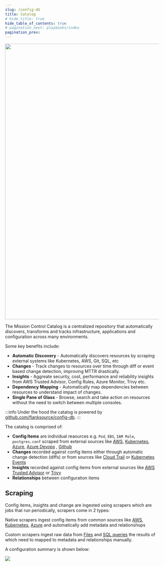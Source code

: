 ```yaml
---
slug: /config-db
title: Catalog
# hide_title: true
hide_table_of_contents: true
# pagination_next: playbooks/index
pagination_prev:
---
```






<img src="/img/config-db.svg" width="900px" className='pb-10'></img>

The Mission Control Catalog is a centralized repository that automatically discovers, transforms and tracks infrastructure, applications and configuration across many environments.


Some key benefits include:

* **Automatic Discovery** - Automatically discovers resources by scraping external systems like Kubernetes, AWS, Git, SQL, etc
* **Changes** - Track changes to resources over time through diff or event based change detection, improving MTTR drastically.
* **Insights** - Aggreate security, cost, performance and reliability insights from AWS Trusted Advisor, Config Rules, Azure Monitor, Trivy etc.
* **Dependency Mapping** - Automatically map dependencies between resources to understand impact of changes.
* **Single Pane of Glass** - Browse, search and take action on resources without the need to switch between multiple consoles.

:::info
Under the hood the catalog is powered by [github.com/flanksource/config-db](https://github.com/flanksource/config-db).
:::


The catalog is comprised of:

* **Config Items** are individual reaources e.g. `Pod`, `EBS`, `IAM Role`, `postgres.conf` scraped from external sources like  [AWS](/config-db/scrapers/aws), [Kubernetes](/config-db/scrapers/kubernetes), [Azure](/config-db/scrapers/Azure), [Azure Devops](/config-db/scrapers/azure-devops.md) , [Github](/config-db/scrapers/github)
* **Changes** recorded against config items either through automatic change detection (diffs) or from sources like [Cloud Trail](/config-db/scrapers/aws#cloud-trail) or [Kubernetes Events](/config-db/scrapers/kubernetes#events)
* **Insights** recorded against config items from external sources like [AWS Trusted Advisor](/config-db/scrapers/aws#trusted-advisor) or [Trivy](/config-db/scrapers/trivy)
* **Relationships** between configuration items


## Scraping

Config items, insights and change are ingested using scrapers which are jobs that run periodically, scrapers come in 2 types:

<Step step={1} name="Native" style="list">


Native scrapers ingest config items from common sources like [AWS](/config-db/scrapers/aws), [Kubernetes](/config-db/scrapers/kubernetes), [Azure](/config-db/scrapers/azure) and automatically add metadata and relationshops
</Step>

<Step step={2} name="Custom" style="list">

Custom scrapers ingest raw data from [Files](/config-db/scrapers/file) and [SQL queries](/config-db/scrapers/sql) the results of which need to mapped to metadata and relationships manually.

</Step>


A configuration summary is shown below:

![](/img/config-db.png)
